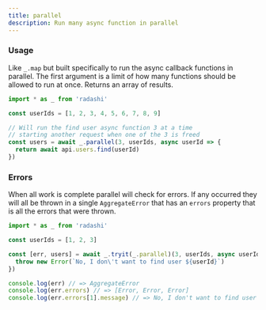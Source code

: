 ```yaml
---
title: parallel
description: Run many async function in parallel
---
```


### Usage

Like `_.map` but built specifically to run the async callback functions
in parallel. The first argument is a limit of how many functions should
be allowed to run at once. Returns an array of results.

```ts
import * as _ from 'radashi'

const userIds = [1, 2, 3, 4, 5, 6, 7, 8, 9]

// Will run the find user async function 3 at a time
// starting another request when one of the 3 is freed
const users = await _.parallel(3, userIds, async userId => {
  return await api.users.find(userId)
})
```

### Errors

When all work is complete parallel will check for errors. If any
occurred they will all be thrown in a single `AggregateError` that
has an `errors` property that is all the errors that were thrown.

```ts
import * as _ from 'radashi'

const userIds = [1, 2, 3]

const [err, users] = await _.tryit(_.parallel)(3, userIds, async userId => {
  throw new Error(`No, I don\'t want to find user ${userId}`)
})

console.log(err) // => AggregateError
console.log(err.errors) // => [Error, Error, Error]
console.log(err.errors[1].message) // => No, I don't want to find user 2
```
